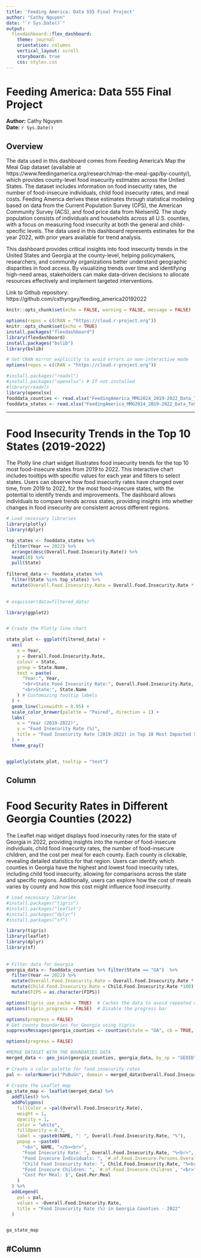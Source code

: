 ```yaml
---
title: 'Feeding America: Data 555 Final Project'
author: "Cathy Nguyen"
date: "`r Sys.Date()`"
output: 
  flexdashboard::flex_dashboard:
    theme: journal
    orientation: columns
    vertical_layout: scroll
    storyboard: true 
    css: styles.css
---
```

# Feeding America: Data 555 Final Project

**Author:** Cathy Nguyen  
**Date:** `r Sys.Date()`  

## Overview
The data used in this dashboard comes from Feeding America’s Map the Meal Gap dataset (available at https://www.feedingamerica.org/research/map-the-meal-gap/by-county/), which provides county-level food insecurity estimates across the United States. The dataset includes information on food insecurity rates, the number of food-insecure individuals, child food insecurity rates, and meal costs. Feeding America derives these estimates through statistical modeling based on data from the Current Population Survey (CPS), the American Community Survey (ACS), and food price data from NielsenIQ. The study population consists of individuals and households across all U.S. counties, with a focus on measuring food insecurity at both the general and child-specific levels. The data used in this dashboard represents estimates for the year 2022, with prior years available for trend analysis.

This dashboard provides critical insights into food insecurity trends in the United States and Georgia at the county-level, helping policymakers, researchers, and community organizations better understand geographic disparities in food access. By visualizing trends over time and identifying high-need areas, stakeholders can make data-driven decisions to allocate resources effectively and implement targeted interventions.

Link to Github repository: https://github.com/cxthyngxy/feeding_america20192022 

```r
knitr::opts_chunk$set(echo = FALSE, warning = FALSE, message = FALSE)

```

```r
options(repos = c(CRAN = "https://cloud.r-project.org"))
knitr::opts_chunk$set(echo = TRUE)
install.packages("flexdashboard")
library(flexdashboard)
install.packages("bslib")
library(bslib)
```

```r
# Set CRAN mirror explicitly to avoid errors in non-interactive mode
options(repos = c(CRAN = "https://cloud.r-project.org"))

#install.packages("readxl") 
#install.packages("openxlsx") # If not installed
#library(readxl)
library(openxlsx)
fooddata_counties <- read.xlsx("FeedingAmerica_MMG2024_2019-2022_Data_ToShare_v3.xlsx", sheet = 2)  # By name
fooddata_states <- read.xlsx("FeedingAmerica_MMG2024_2019-2022_Data_ToShare_v3.xlsx", sheet = 4)  # By index


```

---

# Food Insecurity Trends in the Top 10 States (2019-2022)

The Plotly line chart widget illustrates food insecurity trends for the top 10 most food-insecure states from 2019 to 2022. This interactive chart includes tooltips with specific values for each year and filters to select states. Users can observe how food insecurity rates have changed over time, from 2019 to 2022, for the most food-insecure states, with the potential to identify trends and improvements. The dashboard allows individuals to compare trends across states, providing insights into whether changes in food insecurity are consistent across different regions.

```r

# Load necessary libraries 
library(plotly) 
library(dplyr) 

top_states <- fooddata_states %>%
  filter(Year == 2022) %>% 
  arrange(desc(Overall.Food.Insecurity.Rate)) %>% 
  head(10) %>% 
  pull(State) 
 
filtered_data <- fooddata_states %>% 
  filter(State %in% top_states) %>%
  mutate(Overall.Food.Insecurity.Rate = Overall.Food.Insecurity.Rate * 100)

 
# esquisser(data=filtered_data)

library(ggplot2)


# Create the Plotly line chart 

state_plot <- ggplot(filtered_data) +
  aes(
    x = Year,
    y = Overall.Food.Insecurity.Rate,
    colour = State,
    group = State.Name,
    text = paste(
      "Year:", Year,
      "<br>State Food Insecurity Rate:", Overall.Food.Insecurity.Rate,
      "<br>State:", State.Name
    ) # Customizing tooltip labels
  ) +
  geom_line(linewidth = 0.95) +
  scale_color_brewer(palette = "Paired", direction = 1) +
  labs(
    x = "Year (2019-2022)",
    y = "Food Insecurity Rate (%)",
    title = "Food Insecurity Rate (2019-2022) in Top 10 Most Impacted States"
  ) +
  theme_gray()



```
```r
ggplotly(state_plot, tooltip = "text") 
```
Column {data-height=1000}
---

# Food Security Rates in Different Georgia Counties (2022)

The Leaflet map widget displays food insecurity rates for the state of Georgia in 2022, providing insights into the number of food-insecure individuals, child food insecurity rates, the number of food-insecure children, and the cost per meal for each county. Each county is clickable, revealing detailed statistics for that region. Users can identify which counties in Georgia have the highest and lowest food insecurity rates, including child food insecurity, allowing for comparisons across the state and specific regions. Additionally, users can explore how the cost of meals varies by county and how this cost might influence food insecurity.

```r

# Load necessary libraries 
#install.packages("tigris")
#install.packages("leaflet")
#install.packages("dplyr")
#install.packages("sf")

library(tigris) 
library(leaflet) 
library(dplyr) 
library(sf) 
 
 
# Filter data for Georgia 
georgia_data <- fooddata_counties %>% filter(State == "GA")  %>%
  filter(Year == 2022) %>%
  mutate(Overall.Food.Insecurity.Rate = Overall.Food.Insecurity.Rate * 100) %>%
  mutate(Child.Food.Insecurity.Rate = Child.Food.Insecurity.Rate *100) %>%
  mutate(FIPS = as.character(FIPS))

options(tigris_use_cache = TRUE)  # Caches the data to avoid repeated downloads
options(tigris_progress = FALSE)  # Disable the progress bar

options(progress = FALSE) 
# Get county boundaries for Georgia using tigris 
suppressMessages(georgia_counties <- counties(state = "GA", cb = TRUE, year = 2022))

options(progress = FALSE)

#MERGE DATASET WITH THE BOUNDARIES DATA
merged_data <- geo_join(georgia_counties, georgia_data, by_sp = "GEOID", by_df = "FIPS")
 
# Create a color palette for food insecurity rates 
pal <- colorNumeric("PuBuGn", domain = merged_data$Overall.Food.Insecurity.Rate) 
 
# Create the Leaflet map 
ga_state_map <- leaflet(merged_data) %>% 
  addTiles() %>% 
  addPolygons( 
    fillColor = ~pal(Overall.Food.Insecurity.Rate), 
    weight = 1, 
    opacity = 1, 
    color = "white", 
    fillOpacity = 0.7, 
    label = ~paste0(NAME, ": ", Overall.Food.Insecurity.Rate, "%"), 
    popup = ~paste0( 
      "<b>", NAME, "</b><br>", 
      "Food Insecurity Rate: ", Overall.Food.Insecurity.Rate, "%<br>", 
      "Food Insecure Individuals: ", `#.of.Food.Insecure.Persons.Overall`, "<br>", 
      "Child Food Insecurity Rate: ", Child.Food.Insecurity.Rate, "%<br>", 
      "Food Insecure Children: ", `#.of.Food.Insecure.Children`, "<br>", 
      "Cost Per Meal: $", Cost.Per.Meal 
    ) 
  ) %>% 
  addLegend( 
    pal = pal, 
    values = ~Overall.Food.Insecurity.Rate, 
    title = "Food Insecurity Rate (%) in Georgia Counties - 2022" 
  ) 



```

```r
ga_state_map
```
#Column {data-height=2000, data-width=1000}
---
